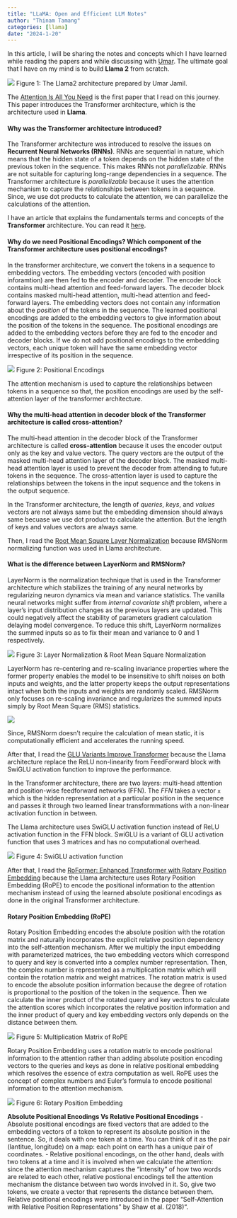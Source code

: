 ---
title: "LLaMA: Open and Efficient LLM Notes"
author: "Thinam Tamang"
categories: [llama]
date: "2024-1-20"
---

In this article, I will be sharing the notes and concepts which I have learned while reading the papers and while discussing with [Umar](https://www.youtube.com/@umarjamilai). The ultimate goal that I have on my mind is to build **Llama 2** from scratch.

![](./llama.png)
Figure 1: The Llama2 architecture prepared by Umar Jamil.

The [Attention Is All You Need](https://arxiv.org/abs/1706.03762) is the first paper that I read on this journey. This paper introduces the Transformer architecture, which is the architecture used in **Llama**.

#### **Why was the Transformer architecture introduced?**  
The Transformer architecture was introduced to resolve the issues on **Recurrent Neural Networks (RNNs)**. RNNs are sequential in nature, which means that the hidden state of a token depends on the hidden state of the previous token in the sequence. This makes RNNs not *parallelizable*. RNNs are not suitable for capturing long-range dependencies in a sequence. The Transformer architecture is *parallelizable* because it uses the attention mechanism to capture the relationships between tokens in a sequence. Since, we use dot products to calculate the attention, we can parallelize the calculations of the attention. 

I have an article that explains the fundamentals terms and concepts of the **Transformer** architecture. You can read it [here](https://thinamxx.github.io/thinam.github.io/posts/Attention/Transformer.html).

#### **Why do we need Positional Encodings? Which component of the Transformer architecture uses positional encodings?**  
In the transformer architecture, we convert the tokens in a sequence to embedding vectors. The embedding vectors (encoded with position inforamtion) are then fed to the encoder and decoder. The encoder block contains multi-head attention and feed-forward layers. The decoder block contains masked multi-head attention, multi-head attention and feed-forward layers. The embedding vectors does not contain any information about the *position* of the tokens in the sequence. The learned positional encodings are added to the embedding vectors to give information about the position of the tokens in the sequence. The positional encodings are added to the embedding vectors before they are fed to the encoder and decoder blocks. If we do not add positional encodings to the embedding vectors, each unique token will have the same embedding vector irrespective of its position in the sequence. 

![](PE.png)
Figure 2: Positional Encodings

The attention mechanism is used to capture the relationships between tokens in a sequence so that, the position encodings are used by the self-attention layer of the transformer architecture.

#### **Why the multi-head attention in decoder block of the Transformer architecture is called cross-attention?**  
The multi-head attention in the decoder block of the Transformer architecture is called **cross-attention** because it uses the encoder output only as the key and value vectors. The query vectors are the output of the masked multi-head attention layer of the decoder block. The masked multi-head attention layer is used to prevent the decoder from attending to future tokens in the sequence. The cross-attention layer is used to capture the relationships between the tokens in the input sequence and the tokens in the output sequence. 

In the Transformer architecture, the length of *queries*, *keys*, and *values* vectors are not always same but the embedding dimension should always same becuase we use dot product to calculate the attention. But the length of keys and values vectors are always same.

Then, I read the [Root Mean Square Layer Normalization](https://arxiv.org/abs/1910.07467) because RMSNorm normalizing function was used in Llama architecture.

#### **What is the difference between LayerNorm and RMSNorm?**  
LayerNorm is the normalization technique that is used in the Transformer architecture which stabilizes the training of any neural networks by regularizing neuron dynamics via mean and variance statistics. The vanilla neural networks might suffer from *internal covariate shift* problem, where a layer's input distribution changes as the previous layers are updated. This could negatively affect the stability of parameters gradient calculation delaying model convergence. To reduce this shift, LayerNorm normalizes the summed inputs so as to fix their mean and variance to 0 and 1 respectively. 

![](LayerN.png)
Figure 3: Layer Normalization & Root Mean Square Normalization

LayerNorm has re-centering and re-scaling invariance properties where the former property enables the model to be insensitive to shift noises on both inputs and weights, and the latter property keeps the output representations intact when both the inputs and weights are randomly scaled. RMSNorm only focuses on re-scaling invariance and regularizes the summed inputs simply by Root Mean Square (RMS) statistics. 

![](RMS.png)

Since, RMSNorm doesn't require the calculation of mean static, it is computationally efficient and accelerates the running speed. 

After that, I read the [GLU Variants Improve Transformer](https://arxiv.org/abs/2002.05202) because the Llama architecture replace the ReLU non-linearity from FeedForward block with SwiGLU activation function to improve the performance. 

In the Transformer architecture, there are two layers: multi-head attention and position-wise feedforward networks (FFN). The *FFN* takes a vector `x` which is the hidden representation at a particular position in the sequence and passes it through two learned linear transformmations with a non-linear activation function in between. 

The Llama architecture uses SwiGLU activation function instead of ReLU activation function in the FFN block. SwiGLU is a variant of GLU activation function that uses 3 matrices and has no computational overhead. 

![](Swi.png)
Figure 4: SwiGLU activation function

After that, I read the [RoFormer: Enhanced Transformer with Rotary Position Embedding](https://arxiv.org/abs/2104.09864) because the Llama architecture uses Rotary Position Embedding (RoPE) to encode the positional information to the attention mechanism instead of using the learned absolute positional encodings as done in the original Transformer architecture.

#### **Rotary Position Embedding (RoPE)**  
Rotary Position Embedding encodes the absolute position with the rotation matrix and naturally incorporates the explicit relative position dependency into the self-attention mechanism. After we multiply the input embedding with parameterized matrices, the two embedding vectors which correspond to query and key is converted into a complex number representation. Then, the complex number is represented as a multiplication matrix which will contain the rotation matrix and weight matrices. The rotation matrix is used to encode the absolute position information because the degree of rotation is proportional to the position of the token in the sequence. Then we calculate the inner product of the rotated query and key vectors to calculate the attention scores which incorporates the relative position information and the inner product of query and key embedding vectors only depends on the distance between them.

![](RPE.png)
Figure 5: Multiplication Matrix of RoPE

Rotary Position Embedding uses a rotation matrix to encode positional information to the attention rather than adding absolute position encoding vectors to the queries and keys as done in relative positional embedding which resolves the essence of extra computation as well. RoPE uses the concept of complex numbers and Euler's formula to encode positional information to the attention mechanism.

![](RPE1.png)
Figure 6: Rotary Position Embedding

**Absolute Positional Encodings Vs Relative Positional Encodings**
- Absolute positional encodings are fixed vectors that are added to the embedding vectors of a token to represent its absolute position in the sentence. So, it deals with one token at a time. You can think of it as the pair (lantitue, longitude) on a map: each point on earth has a unique pair of coordinates.
- Relative positional encodings, on the other hand, deals with two tokens at a time and it is involved when we calculate the attention: since the attention mechanism captures the "intensity" of how two words are related to each other, relative postional encodings tell the attention mechanism the distance between two words involved in it. So, give two tokens, we create a vector that represents the distance between them. Relative positional encodings were introduced in the paper "Self-Attention with Relative Position Representations" by Shaw et al. (2018)".
